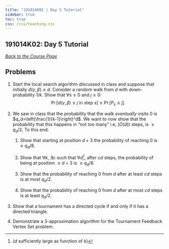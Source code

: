 ```yaml
---
title: "191014K02 | Day 5 Tutorial"
sidebar: true
toc: true
css: /css/teaching.css
---
```




:::{.column-body-outset}

## 191014K02: Day 5 Tutorial

_[Back to the Course Page](../../)_


## Problems

1. Start the local search algorithm discussed in class and suppose that initially $d(\gamma, \beta) \leqslant d$. Consider a random walk from $d$ with down-probability $1/k$.  Show that $\forall s \geqslant 0$ and $j \geqslant 0$:
$$
\operatorname{Pr}[d(\gamma, \beta) \leqslant j \text { in step } s] \leq \operatorname{Pr}\left[P_s \leqslant j\right].
$$

2. We saw in class that the probability that the walk _eventually_ visits $0$ is $q_d=\left(\frac{1}{k-1}\right)^d$. We want to now show that the probability that this happens in "not too many" i.e, $(O(d))$ steps, is $\geqslant q_d/2$. To this end:

    1. Show that starting at position $d+3$ the probability of reaching $0$ is $\leqslant q_d/8$.

    2. Show that $\forall k$, $\exists c$ such that $\forall d$^[($d$ sufficiently large as function of $k$)], after $cd$ steps, the probability of being at position $\leqslant d+3$ is $\leqslant q_d/8$.

    3. Show that the probability of reaching $0$ from $d$ after at least $cd$ steps is at most $q_d/2$.

    4. Show that the probability of reaching $0$ from $d$ after at most $cd$ steps is at least $q_d/2$.

3. Show that a tournament has a directed cycle if and only if it has a directed triangle.

4. Demonstrate a $3$-approximation algorithm for the Tournament Feedback Vertex Set problem. 


:::